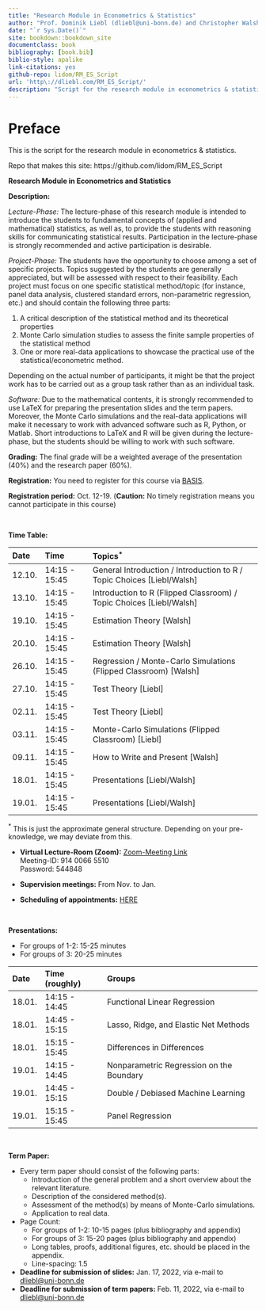 ```yaml
--- 
title: "Research Module in Econometrics & Statistics"
author: "Prof. Dominik Liebl (dliebl@uni-bonn.de) and Christopher Walsh (cwalsh@uni-bonn.de)"
date: "`r Sys.Date()`"
site: bookdown::bookdown_site
documentclass: book
bibliography: [book.bib]
biblio-style: apalike
link-citations: yes
github-repo: lidom/RM_ES_Script
url: 'http\://dliebl.com/RM_ES_Script/'
description: "Script for the research module in econometrics & statistics (University Bonn)."
---
```


# Preface {-}


This is the script for the research module in econometrics & statistics. 


Repo that makes this site: https://github.com/lidom/RM_ES_Script


**Research Module in Econometrics and Statistics** 

**Description:**

*Lecture-Phase:* The lecture-phase of this research module is intended to introduce the students to fundamental concepts of (applied and mathematical) statistics, as well as, to provide the students with reasoning skills for communicating statistical results. Participation in the lecture-phase is strongly recommended and active participation is desirable. 

*Project-Phase:* The students have the opportunity to choose among a set of specific projects. Topics suggested by the students are generally appreciated, but will be assessed with respect to their feasibility. Each project must focus on one specific statistical method/topic (for instance, panel data analysis, clustered standard errors, non-parametric regression, etc.) and should contain the following three parts:

  1. A critical description of the statistical method and its theoretical properties 
  2. Monte Carlo simulation studies to assess the finite sample properties of the statistical method
  3. One or more real-data applications to showcase the practical use of the statistical/econometric method. 

Depending on the actual number of participants, it might be that the project work has to be carried out as a group task rather than as an individual task.

*Software:* Due to the mathematical contents, it is strongly recommended to use LaTeX for preparing the presentation slides and the term papers. Moreover, the Monte Carlo simulations and the real-data applications will make it necessary to work with advanced software such as R, Python, or Matlab. Short introductions to LaTeX and R will be given during the lecture-phase, but the students should be willing to work with such software. 

**Grading:** The final grade will be a weighted average of the presentation (40%) and the  research paper (60%).

**Registration:** You need to register for this course via [BASIS](https://basis.uni-bonn.de/). 

**Registration period:**  Oct. 12-19. (**Caution:** No timely registration means you cannot participate in this course)   


\


**Time Table:**

Date        Time               Topics$^*$
----------  -----------------  ---------------------------------
12.10.      14:15 - 15:45      General Introduction / Introduction to R / Topic Choices [Liebl/Walsh]
13.10.      14:15 - 15:45      Introduction to R (Flipped Classroom) / Topic Choices [Liebl/Walsh]
19.10.      14:15 - 15:45      Estimation Theory [Walsh]
20.10.      14:15 - 15:45      Estimation Theory [Walsh]
26.10.      14:15 - 15:45      Regression / Monte-Carlo Simulations (Flipped Classroom) [Walsh]
27.10.      14:15 - 15:45      Test Theory [Liebl]
02.11.      14:15 - 15:45      Test Theory [Liebl]
03.11.      14:15 - 15:45      Monte-Carlo Simulations  (Flipped Classroom) [Liebl]
09.11.      14:15 - 15:45      How to Write and Present [Walsh]
18.01.      14:15 - 15:45      Presentations [Liebl/Walsh]
19.01.      14:15 - 15:45      Presentations [Liebl/Walsh]

$^*$ This is just the approximate general structure. Depending on your pre-knowledge, we may deviate from this.


- **Virtual Lecture-Room (Zoom):** [Zoom-Meeting Link](https://uni-bonn.zoom.us/j/91400665510?pwd=RUl5NW9mMjcyQlk2VkRGbXFrSmJlQT09) \
Meeting-ID: 914 0066 5510\
Password: 544848

- **Supervision meetings:** From Nov. to Jan. 
- **Scheduling of appointments:** [HERE](https://docs.google.com/spreadsheets/d/1clb0ple3GaRlwod5JOKK84A996p1BKNMSs32JrqBZ_A/edit?usp=sharing)


\


**Presentations:**

* For groups of 1-2: 15-25 minutes
* For groups of   3: 20-25 minutes


Date        Time (roughly)     Groups
----------  -----------------  ---------------------------------
18.01.      14:15 - 14:45      Functional Linear Regression
18.01.      14:45 - 15:15      Lasso, Ridge, and Elastic Net Methods
18.01.      15:15 - 15:45      Differences in Differences
19.01.      14:15 - 14:45      Nonparametric Regression on the Boundary
19.01.      14:45 - 15:15      Double / Debiased Machine Learning
19.01.      15:15 - 15:45      Panel Regression



\


**Term Paper:**

* Every term paper should consist of the following parts:
    * Introduction of the general problem and a short overview about the relevant literature.
    * Description of the considered method(s).
    * Assessment of the method(s) by means of Monte-Carlo simulations.
    * Application to real data.
* Page Count:
    * For groups of 1-2: 10-15 pages (plus bibliography and appendix)
    * For groups of 3: 15-20 pages (plus bibliography and appendix)
    * Long tables, proofs, additional figures, etc. should be placed in the appendix.
    * Line-spacing: 1.5
    
* **Deadline for submission of slides:** Jan. 17, 2022, via e-mail to [dliebl@uni-bonn.de](mailto:dliebl@uni-bonn.de)    
* **Deadline for submission of term papers:** Feb. 11, 2022, via e-mail to [dliebl@uni-bonn.de](mailto:dliebl@uni-bonn.de)





